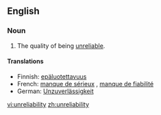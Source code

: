 ==English==

===Noun===
{{en-noun|-}}

#The quality of being [[unreliable]].

====Translations====
{{trans-top|the quality of being unreliable}}
*Finnish: [[epäluotettavuus]]
*French: [[manque de sérieux]] {{m}}, [[manque de fiabilité]] {{m}}
*German: [[Unzuverlässigkeit]] {{f}}
{{trans-mid}}
{{trans-bottom}}

[[vi:unreliability]]
[[zh:unreliability]]